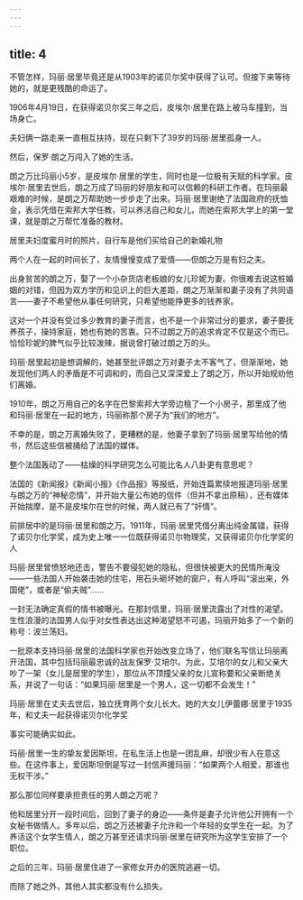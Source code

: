 ```yaml
---
---
---
```

title: 4
---



不管怎样，玛丽·居里毕竟还是从1903年的诺贝尔奖中获得了认可。但接下来等待她的，就是更残酷的命运了。

1906年4月19日，在获得诺贝尔奖三年之后，皮埃尔·居里在路上被马车撞到，当场身亡。

夫妇俩一路走来一直相互扶持，现在只剩下了39岁的玛丽·居里孤身一人。

然后，保罗·朗之万闯入了她的生活。

朗之万比玛丽小5岁，是皮埃尔·居里的学生，同时也是一位极有天赋的科学家。皮埃尔·居里去世后，朗之万成了玛丽的好朋友和可以信赖的科研工作者。在玛丽最艰难的时候，是朗之万帮助她一步步走了出来。玛丽·居里谢绝了法国政府的抚恤金，表示凭借在索邦大学任教，可以养活自己和女儿，而她在索邦大学上的第一堂课，就是朗之万帮忙准备的教材。

居里夫妇度蜜月时的照片，自行车是他们买给自己的新婚礼物



两个人在一起的时间长了，友情慢慢变成了爱情——但朗之万是有妇之夫。

出身贫苦的朗之万，娶了一个小杂货店老板娘的女儿珍妮为妻。你很难去说这桩婚姻的对错，但因为双方学历和见识上的巨大差距，朗之万渐渐和妻子没有了共同语言——妻子不希望他从事任何研究，只希望他能挣更多的钱养家。

这对一个并没有受过多少教育的妻子而言，也不是一个非常过分的要求，妻子要抚养孩子，操持家庭，她也有她的苦衷。只不过朗之万的追求肯定不仅是这个而已。恰恰珍妮的脾气似乎比较泼辣，据说曾打破过朗之万的头。

玛丽·居里起初是想调解的，她甚至批评朗之万对妻子太不客气了，但渐渐地，她发现他们两人的矛盾是不可调和的，而自己又深深爱上了朗之万，所以开始规劝他们离婚。

1910年，朗之万用自己的名字在巴黎索邦大学旁边租了一个小房子，那里成了他和玛丽·居里在一起的地方，玛丽称那个房子为“我们的地方”。

不幸的是，朗之万离婚失败了，更糟糕的是，他妻子拿到了玛丽·居里写给他的情书，然后这些信被捅给了法国的媒体。

整个法国轰动了——枯燥的科学研究怎么可能比名人八卦更有意思呢？

法国的《新闻报》《新闻小报》《作品报》等报纸，开始连篇累牍地报道玛丽·居里与朗之万的“神秘恋情”，并开始大量公布她的信件（但并不拿出原稿），还有媒体开始揣摩，是不是皮埃尔在世的时候，两人就已有了“奸情”。

前排居中的是玛丽·居里和朗之万。1911年，玛丽·居里凭借分离出纯金属镭，获得了诺贝尔化学奖，成为史上唯一一位既获得诺贝尔物理奖，又获得诺贝尔化学奖的人



玛丽·居里曾愤怒地还击，警告不要侵犯她的隐私，但很快被更大的民情所淹没——一些法国人开始袭击她的住宅，用石头砸坏她的窗户，有人呼叫“滚出来，外国佬”，或者是“偷夫贼”……

一封无法确定真假的情书被曝光。在那封信里，玛丽·居里流露出了对性的渴望。生性浪漫的法国男人似乎对女性表达出这种渴望怒不可遏，玛丽开始多了一个新的称号：波兰荡妇。

一批原本支持玛丽·居里的法国科学家也开始改变立场了，他们联名写信让玛丽离开法国，其中包括玛丽最忠诚的战友保罗·艾培尔。为此，艾培尔的女儿和父亲大吵了一架（女儿是居里的学生），那位从不顶撞父亲的女儿宣称要和父亲断绝关系，并说了一句话：“如果玛丽·居里是一个男人，这一切都不会发生！”

玛丽·居里在丈夫去世后，独立抚育两个女儿长大。她的大女儿伊蕾娜·居里于1935年，和丈夫一起获得诺贝尔化学奖



事实可能确实如此。

玛丽·居里一生的挚友爱因斯坦，在私生活上也是一团乱麻，却很少有人在意这些。在这件事上，爱因斯坦倒是写过一封信声援玛丽：“如果两个人相爱，那谁也无权干涉。”

那么那位同样要承担责任的男人朗之万呢？

他和居里分开一段时间后，回到了妻子的身边——条件是妻子允许他公开拥有一个女秘书做情人。多年以后，朗之万还被妻子允许和一个年轻的女学生在一起。为了养活这个女学生情人，朗之万甚至还请求玛丽·居里在研究所为这学生安排了一个职位。

之后的三年，玛丽·居里住进了一家修女开办的医院逃避一切。

而除了她之外，其他人其实都没有什么损失。